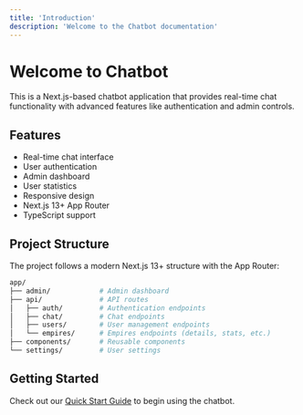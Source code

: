 ```yaml
---
title: 'Introduction'
description: 'Welcome to the Chatbot documentation'
---
```


# Welcome to Chatbot

This is a Next.js-based chatbot application that provides real-time chat functionality with advanced features like authentication and admin controls.

## Features

- Real-time chat interface
- User authentication
- Admin dashboard
- User statistics
- Responsive design
- Next.js 13+ App Router
- TypeScript support

## Project Structure

The project follows a modern Next.js 13+ structure with the App Router:

```bash
app/
├── admin/            # Admin dashboard
├── api/              # API routes
│   ├── auth/         # Authentication endpoints
│   ├── chat/         # Chat endpoints
│   ├── users/        # User management endpoints
│   └── empires/      # Empires endpoints (details, stats, etc.)
├── components/       # Reusable components
└── settings/         # User settings
```

## Getting Started

Check out our [Quick Start Guide](/quickstart) to begin using the chatbot.
